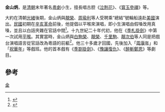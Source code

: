 '''金山炳'''，是[[清朝|清朝]]末年著名[[粵劇|粵劇]]小生，擅長唱古腔《[[泣荆花|泣荆花]]》、《[[寳玉參禪|寳玉參禪]]》等。

大約在清朝[[光緒|光緒]]後期，金山炳與[[靚榮|靚榮]]、[[周瑜利|周瑜利]]等人受聘乘“總結”號輪船遠赴[[美國|美國]]演出。[[民國紀年|民國]]初期在[[辛亥革命|辛亥革命]]前後，他提倡以平喉來演唱，即小生演唱由假嗓改用真嗓，並且以白話夾雜在官話中間<ref>{{cite book|url=https://books.google.com.hk/books?id=r5taDwAAQBAJ&pg=PA218&lpg=PA218&dq=%E9%87%91%E5%B1%B1%E7%82%B3&source=bl&ots=Q-rhdOtD-b&sig=ACfU3U1Ol9dFHff-OtwbhIb2n_ft07WoZw&hl=zh-TW&sa=X&ved=2ahUKEwjwi4eZvbnoAhUyK6YKHUHCA0oQ6AEwB3oECAkQAQ#v=onepage&q=%E9%87%91%E5%B1%B1%E7%82%B3&f=false|title=清末民初的粵語書寫（修訂版）|author=李婉薇|publisher=三聯書店(香港)有限公司|isbn=9789620441394|date=2017年6月}}</ref>。十九世紀二十年代初，他在《[[季札掛劍|季札掛劍]]》中第一次試用[[平喉|平喉]]。其實當時，金山炳與[[白駒榮|白駒榮]]、[[靚榮|靚榮]]、[[千里駒|千里駒]]、[[靚次伯|靚次伯]]等人同是把戲台演唱語言從官話改為粵語的前軀<ref>{{cite web|title=http://yuensiufai.com/pro_sc_2_2.php|title=粵曲的成長過程|author=阮兆輝|publisher=「春暉粵曲演唱會」(1990)}}</ref>。他三十多歲才回國，先後加入「[[周康年|周康年]]」和「[[祝華年|祝華年]]」等戲班。他的首本戲有《[[季劄掛劍|季劄掛劍]]》、《[[豫讓復仇|豫讓復仇]]》、《[[醉斬鄭恩|醉斬鄭恩]]》等劇目。

==參考==
{{reflist}}

{{China-bio-stub}}
{{Actor-stub}}

[[category:粵劇演員|金]]